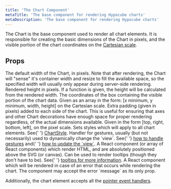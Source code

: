 ```yaml
---
title: 'The Chart Component'
metaTitle: 'The base component for rendering Hypocube charts'
metaDescription: 'The base component for rendering Hypocube charts'
---
```



The Chart is the base component used to render all chart elements. It is responsible for creating the basic dimensions of the Chart in pixels, and the visible portion of the chart coordinates on the [Cartesian scale](../core-concepts#definingspace).

## Props

<PropDef name="width" type="number" required={true}>
  The default width of the Chart, in pixels. Note that after rendering, the
  Chart will "sense" it's container width and resize to fill the available
  space, so the specified width will usually only appear during server-side
  rendering.
</PropDef>
<PropDef name="height" type="number | (number => number)" required={true}>
  Rendered height in pixels. If a function is given, the height will be
  calculated from the rendered width.
</PropDef>
<PropDef name="view" type="[number, number, number, number]" required={true}>
  The coordinates of the box containing the visible portion of the chart data.
  Given as an array in the form: [x minimum, y minimum, width, height] on the
  Cartesian scale.
</PropDef>
<PropDef name="gutter" type="[number, number, number, number]">
  Extra padding (given in pixels) added to each side of the chart. This is
  useful for ensuring that axes and other Chart decorations have enough space
  for proper rendering regardless, of the actual dimensions available. Given in
  the form [top, right, bottom, left], on the pixel scale.
</PropDef>
<PropDef name="chartStyle">
  Sets styles which will apply to all chart elements. See{' '}
  <a href="./2-chart-style">ChartStyle</a>.
</PropDef>
<PropDef name="onGesture">
  Handler for gestures, usually (but not necessarily) used to dynamically change
  the `view`. See{' '}
  <a href="../interaction/3-handling-gestures">how to handle gestures</a> and{' '}
  <a href="../interaction/4-dyanamic-views">how to update the `view`</a>.
</PropDef>
<PropDef name="htmlLayer">
  A React component (or array of React components) which render HTML, and are
  absolutely positioned above the SVG (or canvas). Can be used to render
  tooltips (though they don't have to be). See{' '}
  <a href="../interaction/3-tooltips">tooltips for more information</a>.
</PropDef>
<PropDef name="renderError" type="React.Component{ message: string }>">
  A React component which will be rendered in case of an error that occurs while
  rendering the chart. The component may accept the error `message` as its only
  prop.
</PropDef>

Additionally, the chart element accepts all the [pointer event handlers](../interaction/1-pointer-events).
